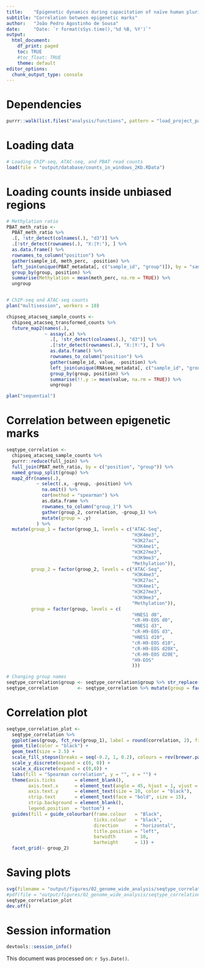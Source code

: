 ```yaml
---
title:    "Epigenetic dynamics during capacitation of naïve human pluripotent stem cells"
subtitle: "Correlation between epigenetic marks"
author:   "João Pedro Agostinho de Sousa"
date:     "Date: `r format(sSys.time(),'%d %B, %Y')`"
output:
  html_document:
    df_print: paged
    toc: TRUE
    #toc_float: TRUE
    theme: default
editor_options:
  chunk_output_type: console
---
```


# Dependencies
```r

purrr::walk(list.files("analysis/functions", pattern = "load_project_packages", full.names = T), source)

```

# Loading data
```r

# Loading ChIP-seq, ATAC-seq, and PBAT read counts
load(file = "output/database/counts_in_windows_2Kb.RData")

```

# Loading counts inside unbiased regions
```r

# Methylation ratio
PBAT_meth_ratio <- 
  PBAT_meth_ratio %>%
  .[, !str_detect(colnames(.), "d3")] %>% 
  .[!str_detect(rownames(.), "X:|Y:"), ] %>%
  as.data.frame() %>% 
  rownames_to_column("position") %>%
  gather(sample_id, meth_perc, -position) %>%
  left_join(unique(PBAT_metadata[, c("sample_id", "group")]), by = "sample_id") %>%
  group_by(group, position) %>%
  summarise(Methylation = mean(meth_perc, na.rm = TRUE)) %>%
  ungroup


# ChIP-seq and ATAC-seq counts
plan("multisession", workers = 10)

chipseq_atacseq_sample_counts <- 
  chipseq_atacseq_transformed_counts %>% 
  future_map2(names(.),
              ~ assay(.x) %>%
                .[, !str_detect(colnames(.), "d3")] %>% 
                .[!str_detect(rownames(.), "X:|Y:"), ] %>%
                as.data.frame() %>%
                rownames_to_column("position") %>%
                gather(sample_id, value, -position) %>%
                left_join(unique(RNAseq_metadata[, c("sample_id", "group")]), by = "sample_id") %>%
                group_by(group, position) %>%
                summarise(!!.y := mean(value, na.rm = TRUE)) %>%
                ungroup)

plan("sequential")

```

# Correlation between epigenetic marks
```r

seqtype_correlation <- 
  chipseq_atacseq_sample_counts %>% 
  purrr::reduce(full_join) %>% 
  full_join(PBAT_meth_ratio, by = c("position", "group")) %>%
  named_group_split(group) %>%
  map2_dfr(names(.),
           ~ select(.x, -group, -position) %>%
             na.omit() %>% 
             cor(method = "spearman") %>% 
             as.data.frame %>% 
             rownames_to_column("group_1") %>% 
             gather(group_2, correlation, -group_1) %>% 
             mutate(group = .y)
           ) %>% 
  mutate(group_1 = factor(group_1, levels = c("ATAC-Seq",
                                              "H3K4me3",
                                              "H3K27ac",
                                              "H3K4me1",
                                              "H3K27me3",
                                              "H3K9me3",
                                              "Methylation")),
         group_2 = factor(group_2, levels = c("ATAC-Seq",
                                              "H3K4me3",
                                              "H3K27ac",
                                              "H3K4me1",
                                              "H3K27me3",
                                              "H3K9me3",
                                              "Methylation")),
         group = factor(group, levels = c(
                                              "HNES1 d0",
                                              "cR-H9-EOS d0",
                                              "HNES1 d3",
                                              "cR-H9-EOS d3",
                                              "HNES1 d10",
                                              "cR-H9-EOS d10",
                                              "cR-H9-EOS d20X", 
                                              "cR-H9-EOS d20E",
                                              "H9-EOS"
                                              )))

# Changing group names
seqtype_correlation$group <- seqtype_correlation$group %>% str_replace("^H9-EOS$", "H9 Primed") %>% str_remove("-EOS")
seqtype_correlation       <- seqtype_correlation %>% mutate(group = factor(group, levels = c("HNES1 d0", "cR-H9 d0", "HNES1 d10", "cR-H9 d10", "cR-H9 d20X", "cR-H9 d20E", "H9 Primed")))

```

# Correlation plot
```r

seqtype_correlation_plot <- 
  seqtype_correlation %>%
  ggplot(aes(group, fct_rev(group_1), label = round(correlation, 2), fill = correlation)) +
  geom_tile(color = "black") +
  geom_text(size = 2.5) +
  scale_fill_stepsn(breaks = seq(-0.2, 1, 0.2), colours = rev(brewer.pal(n = 11, name = "RdBu")[c(1,2,3,4,5,5,7,10,11,11,11)]), limits = c(-0.20, 1), values = scales::rescale(seq(-0.9, 1, 0.1), from = c(-0.5, 1))) +
  scale_y_discrete(expand = c(0, 0)) +
  scale_x_discrete(expand = c(0,0)) +
  labs(fill = "Spearman correlation", y = "", x = "") +
  theme(axis.ticks       = element_blank(),
        axis.text.x      = element_text(angle = 45, hjust = 1, vjust = 1, size = 10, color = "black"),
        axis.text.y      = element_text(size = 10, color = "black"),
        strip.text       = element_text(face = "bold", size = 15),
        strip.background = element_blank(),
        legend.position  = "bottom") +
  guides(fill = guide_colourbar(frame.colour   = "Black", 
                                ticks.colour   = "black", 
                                direction      = "horizontal", 
                                title.position = "left", 
                                barwidth       = 10, 
                                barheight      = 1)) +
  facet_grid(~ group_2)

```

# Saving plots
```r

svg(filename = "output/figures/02_genome_wide_analysis/seqtype_correlation_plot.svg", width = 16, height = 4)
#pdf(file = "output/figures/02_genome_wide_analysis/seqtype_correlation_plot.pdf", width = 16, height = 4)
seqtype_correlation_plot
dev.off()

```

# Session information
```r

devtools::session_info()

```

This document was processed on: `r Sys.Date()`.